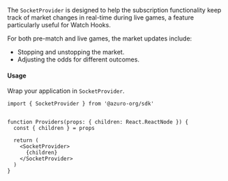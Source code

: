 The `SocketProvider` is designed to help the subscription functionality keep track of market changes in real-time during live games, a feature particularly useful for Watch Hooks.

For both pre-match and live games, the market updates include:

- Stopping and unstopping the market.
- Adjusting the odds for different outcomes.

#### Usage

Wrap your application in `SocketProvider`.

```tsx {1, 8, 10}
import { SocketProvider } from '@azuro-org/sdk'


function Providers(props: { children: React.ReactNode }) {
  const { children } = props

  return (
    <SocketProvider>
      {children}
    </SocketProvider>
  )
}
```
